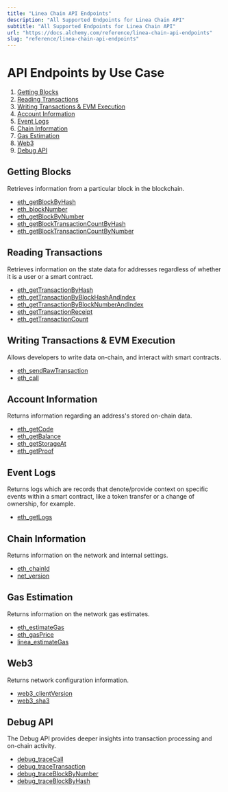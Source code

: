 ```yaml
---
title: "Linea Chain API Endpoints"
description: "All Supported Endpoints for Linea Chain API"
subtitle: "All Supported Endpoints for Linea Chain API"
url: "https://docs.alchemy.com/reference/linea-chain-api-endpoints"
slug: "reference/linea-chain-api-endpoints"
---
```


# API Endpoints by Use Case

1. [Getting Blocks](#getting-blocks)
2. [Reading Transactions](#reading-transactions)
3. [Writing Transactions & EVM Execution](#writing-transactions--evm-execution)
4. [Account Information](#account-information)
5. [Event Logs](#event-logs)
6. [Chain Information](#chain-information)
7. [Gas Estimation](#gas-estimation)
8. [Web3](#web3)
9. [Debug API](#debug-api)

## Getting Blocks

Retrieves information from a particular block in the blockchain.

* [eth\_getBlockByHash](/reference/eth-getblockbyhash)
* [eth\_blockNumber](/reference/eth-blocknumber)
* [eth\_getBlockByNumber](/reference/eth-getblockbynumber)
* [eth\_getBlockTransactionCountByHash](/reference/eth-getblocktransactioncountbyhash)
* [eth\_getBlockTransactionCountByNumber](/reference/eth-getblocktransactioncountbynumber)

## Reading Transactions

Retrieves information on the state data for addresses regardless of whether it is a user or a smart contract.

* [eth\_getTransactionByHash](/reference/eth-gettransactionbyhash)
* [eth\_getTransactionByBlockHashAndIndex](/reference/eth-gettransactionbyblockhashandindex)
* [eth\_getTransactionByBlockNumberAndIndex](/reference/eth-gettransactionbyblocknumberandindex)
* [eth\_getTransactionReceipt](/reference/eth-gettransactionreceipt)
* [eth\_getTransactionCount](/reference/eth-gettransactioncount)

## Writing Transactions & EVM Execution

Allows developers to write data on-chain, and interact with smart contracts.

* [eth\_sendRawTransaction](/reference/eth-sendrawtransaction)
* [eth\_call](/reference/eth-call)

## Account Information

Returns information regarding an address's stored on-chain data.

* [eth\_getCode](/reference/eth-getcode)
* [eth\_getBalance](/reference/eth-getbalance)
* [eth\_getStorageAt](/reference/eth-getstorageat)
* [eth\_getProof](/reference/eth-getproof)

## Event Logs

Returns logs which are records that denote/provide context on specific events within a smart contract, like a token transfer or a change of ownership, for example.

* [eth\_getLogs](/reference/eth-getlogs)

## Chain Information

Returns information on the network and internal settings.

* [eth\_chainId](/reference/eth-chainid)
* [net\_version](/reference/net-version)

## Gas Estimation

Returns information on the network gas estimates.

* [eth\_estimateGas](/reference/eth-estimategas)
* [eth\_gasPrice](/reference/eth-gasprice)
* [linea\_estimateGas](https://docs.linea.build/api/reference/linea-estimategas)

## Web3

Returns network configuration information.

* [web3\_clientVersion](/reference/web3-clientversion)
* [web3\_sha3](/reference/web3-sha3)

## Debug API

The Debug API provides deeper insights into transaction processing and on-chain activity.

* [debug\_traceCall](/reference/debug-tracecall)
* [debug\_traceTransaction](/reference/debug-tracetransaction)
* [debug\_traceBlockByNumber](/reference/debug-traceblockbynumber)
* [debug\_traceBlockByHash](/reference/debug-traceblockbyhash)
